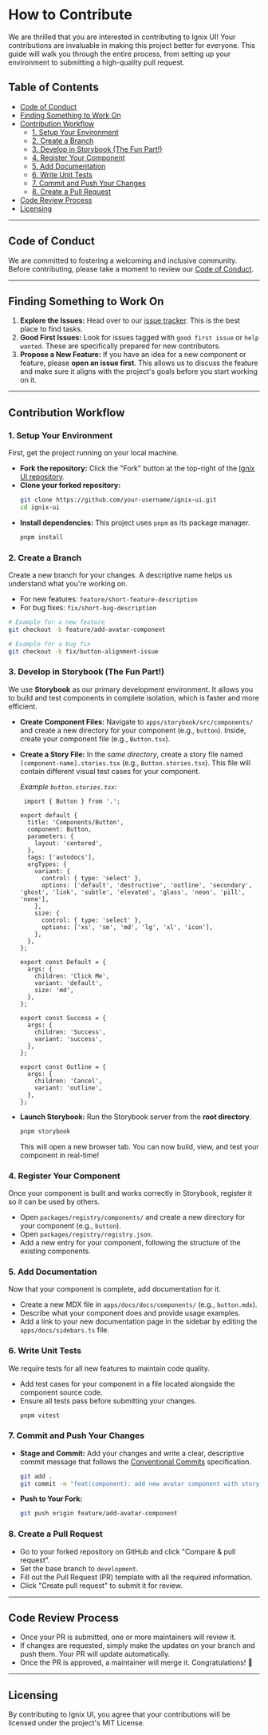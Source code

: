 
# How to Contribute

We are thrilled that you are interested in contributing to Ignix UI\! Your contributions are invaluable in making this project better for everyone. This guide will walk you through the entire process, from setting up your environment to submitting a high-quality pull request.

## Table of Contents

  - [Code of Conduct](#code-of-conduct)
  - [Finding Something to Work On](#finding-something-to-work-on)
  - [Contribution Workflow](#contribution-workflow)
      - [1. Setup Your Environment](#1-setup-your-environment)
      - [2. Create a Branch](#2-create-a-branch)
      - [3. Develop in Storybook (The Fun Part\!)](#3-develop-in-storybook-the-fun-part)
      - [4. Register Your Component](#4-register-your-component)
      - [5. Add Documentation](#5-add-documentation)
      - [6. Write Unit Tests](#6-write-unit-tests)
      - [7. Commit and Push Your Changes](#7-commit-and-push-your-changes)
      - [8. Create a Pull Request](#8-create-a-pull-request)
  - [Code Review Process](#code-review-process)
  - [Licensing](#licensing)

-----

## Code of Conduct

We are committed to fostering a welcoming and inclusive community. Before contributing, please take a moment to review our [Code of Conduct](https://www.google.com/search?q=./CODE_OF_CONDUCT.md).

-----

## Finding Something to Work On

1.  **Explore the Issues:** Head over to our [issue tracker](https://github.com/mindfiredigital/ignix-ui/issues). This is the best place to find tasks.
2.  **Good First Issues:** Look for issues tagged with `good first issue` or `help wanted`. These are specifically prepared for new contributors.
3.  **Propose a New Feature:** If you have an idea for a new component or feature, please **open an issue first**. This allows us to discuss the feature and make sure it aligns with the project's goals before you start working on it.

-----

## Contribution Workflow

### 1\. Setup Your Environment

First, get the project running on your local machine.

  - **Fork the repository:** Click the "Fork" button at the top-right of the [Ignix UI repository](https://github.com/mindfiredigital/ignix-ui).
  - **Clone your forked repository:**
    ```bash
    git clone https://github.com/your-username/ignix-ui.git
    cd ignix-ui
    ```
  - **Install dependencies:** This project uses `pnpm` as its package manager.
    ```bash
    pnpm install
    ```

### 2\. Create a Branch

Create a new branch for your changes. A descriptive name helps us understand what you're working on.

  - For new features: `feature/short-feature-description`
  - For bug fixes: `fix/short-bug-description`

<!-- end list -->

```bash
# Example for a new feature
git checkout -b feature/add-avatar-component

# Example for a bug fix
git checkout -b fix/button-alignment-issue
```

### 3\. Develop in Storybook (The Fun Part\!)

We use **Storybook** as our primary development environment. It allows you to build and test components in complete isolation, which is faster and more efficient.

  - **Create Component Files:** Navigate to `apps/storybook/src/components/` and create a new directory for your component (e.g., `button`). Inside, create your component file (e.g., `Button.tsx`).

  - **Create a Story File:** In the *same directory*, create a story file named `[component-name].stories.tsx` (e.g., `Button.stories.tsx`). This file will contain different visual test cases for your component.

    *Example `button.stories.tsx`:*

    ```tsx
     import { Button } from '.';

    export default {
      title: 'Components/Button',
      component: Button,
      parameters: {
        layout: 'centered',
      },
      tags: ['autodocs'],
      argTypes: {
        variant: {
          control: { type: 'select' },
          options: ['default', 'destructive', 'outline', 'secondary', 'ghost', 'link', 'subtle', 'elevated', 'glass', 'neon', 'pill', 'none'],
        },
        size: {
          control: { type: 'select' },
          options: ['xs', 'sm', 'md', 'lg', 'xl', 'icon'],
        },
      },
    };

    export const Default = {
      args: {
        children: 'Click Me',
        variant: 'default',
        size: 'md',
      },
    };

    export const Success = {
      args: {
        children: 'Success',
        variant: 'success',
      },
    };

    export const Outline = {
      args: {
        children: 'Cancel',
        variant: 'outline',
      },
    };
    ```

  - **Launch Storybook:** Run the Storybook server from the **root directory**.

    ```bash
    pnpm storybook
    ```

    This will open a new browser tab. You can now build, view, and test your component in real-time\!

### 4\. Register Your Component

Once your component is built and works correctly in Storybook, register it so it can be used by others.

  - Open `packages/registry/components/` and create a new directory for your component (e.g., `button`).
  - Open `packages/registry/registry.json`.
  - Add a new entry for your component, following the structure of the existing components.

### 5\. Add Documentation

Now that your component is complete, add documentation for it.

  - Create a new MDX file in `apps/docs/docs/components/` (e.g., `button.mdx`).
  - Describe what your component does and provide usage examples.
  - Add a link to your new documentation page in the sidebar by editing the `apps/docs/sidebars.ts` file.

### 6\. Write Unit Tests

We require tests for all new features to maintain code quality.

  - Add test cases for your component in a file located alongside the component source code.
  - Ensure all tests pass before submitting your changes.
    ```bash
    pnpm vitest
    ```

### 7\. Commit and Push Your Changes

  - **Stage and Commit:** Add your changes and write a clear, descriptive commit message that follows the [Conventional Commits](https://www.conventionalcommits.org/en/v1.0.0/) specification.
    ```bash
    git add .
    git commit -m "feat(component): add new avatar component with storybook and tests"
    ```
  - **Push to Your Fork:**
    ```bash
    git push origin feature/add-avatar-component
    ```

### 8\. Create a Pull Request

  - Go to your forked repository on GitHub and click "Compare & pull request".
  - Set the base branch to `development`.
  - Fill out the Pull Request (PR) template with all the required information.
  - Click "Create pull request" to submit it for review.

-----

## Code Review Process

  - Once your PR is submitted, one or more maintainers will review it.
  - If changes are requested, simply make the updates on your branch and push them. Your PR will update automatically.
  - Once the PR is approved, a maintainer will merge it. Congratulations\! 🎉

-----

## Licensing

By contributing to Ignix UI, you agree that your contributions will be licensed under the project's MIT License.